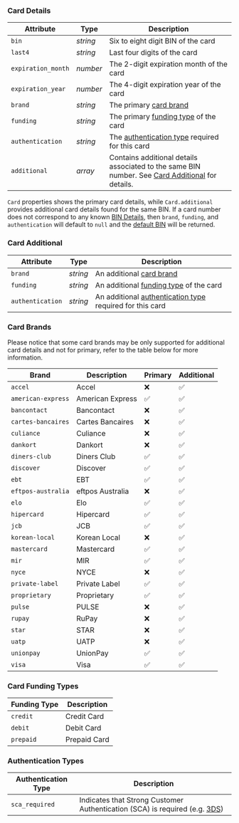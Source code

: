 
### Card Details

| Attribute          | Type     | Description                                                                                                         |
|--------------------|----------|---------------------------------------------------------------------------------------------------------------------|
| `bin`              | _string_ | Six to eight digit BIN of the card                                                                                  |
| `last4`            | _string_ | Last four digits of the card                                                                                        |
| `expiration_month` | _number_ | The 2-digit expiration month of the card                                                                            |
| `expiration_year`  | _number_ | The 4-digit expiration year of the card                                                                             |
| `brand`            | _string_ | The primary [card brand](#card-brands)                                                                              |
| `funding`          | _string_ | The primary [funding type](#card-funding-types) of the card                                                         |
| `authentication`   | _string_ | The [authentication type](#authentication-types) required for this card                                             |
| `additional`       | _array_  | Contains additional details associated to the same BIN number. See [Card Additional](#card-additional) for details. |

<Alert>`Card` properties shows the primary card details, while `Card.additional` provides additional card details found for the same BIN.</Alert>
<Alert>If a card number does not correspond to any known [BIN Details](/docs/api/tokens/token-enrichments#bin-details), then `brand`, `funding`, and `authentication` will default to `null` and the [default BIN](/docs/api/tokens/token-enrichments#default-bin) will be returned.</Alert>

### Card Additional
| Attribute        | Type     | Description                                                                       |
|------------------|----------|-----------------------------------------------------------------------------------|
| `brand`          | _string_ | An additional [card brand](#card-brands)                                          |
| `funding`        | _string_ | An additional [funding type](#card-funding-types) of the card                     |
| `authentication` | _string_ | An additional [authentication type](#authentication-types) required for this card |

### Card Brands
<Alert>Please notice that some card brands may be only supported for additional card details and not for primary, refer to the table below for more information.</Alert>

| Brand              | Description      | Primary | Additional |
|--------------------|------------------|---------|------------|
| `accel`            | Accel            | ❌       | ✅️         |
| `american-express` | American Express | ✅️      | ✅️         |
| `bancontact`       | Bancontact       | ❌       | ✅️         |
| `cartes-bancaires` | Cartes Bancaires | ❌       | ✅️         |
| `culiance`         | Culiance         | ❌       | ✅️         |
| `dankort`          | Dankort          | ❌       | ✅️         |
| `diners-club`      | Diners Club      | ✅️      | ✅️         |
| `discover`         | Discover         | ✅️      | ✅️         |
| `ebt`              | EBT              | ✅️      | ✅️         |
| `eftpos-australia` | eftpos Australia | ❌       | ✅️         |
| `elo`              | Elo              | ✅️      | ✅️         |
| `hipercard`        | Hipercard        | ✅️      | ✅️         |
| `jcb`              | JCB              | ✅️      | ✅️         |
| `korean-local`     | Korean Local     | ❌       | ✅️         |
| `mastercard`       | Mastercard       | ✅️      | ✅️         |
| `mir`              | MIR              | ✅️      | ✅️         |
| `nyce`             | NYCE             | ❌       | ✅️         |
| `private-label`    | Private Label    | ✅️      | ✅️         |
| `proprietary`      | Proprietary      | ✅️      | ✅️         |
| `pulse`            | PULSE            | ❌       | ✅️         |
| `rupay`            | RuPay            | ❌       | ✅️         |
| `star`             | STAR             | ❌       | ✅️         |
| `uatp`             | UATP             | ❌       | ✅️         |
| `unionpay`         | UnionPay         | ✅️      | ✅️         |
| `visa`             | Visa             | ✅️      | ✅️         |

### Card Funding Types

| Funding Type | Description  |
|--------------|--------------|
| `credit`     | Credit Card  |
| `debit`      | Debit Card   |
| `prepaid`    | Prepaid Card |

### Authentication Types

| Authentication Type | Description                                                                                          |
|---------------------|------------------------------------------------------------------------------------------------------|
| `sca_required`      | Indicates that Strong Customer Authentication (SCA) is required (e.g. [3DS](/docs/api/3ds/sessions)) |
